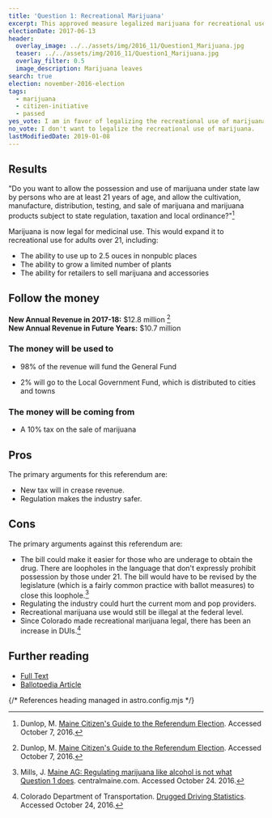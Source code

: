 ```yaml
---
title: 'Question 1: Recreational Marijuana'
excerpt: This approved measure legalized marijuana for recreational use.
electionDate: 2017-06-13
header:
  overlay_image: ../../assets/img/2016_11/Question1_Marijuana.jpg
  teaser: ../../assets/img/2016_11/Question1_Marijuana.jpg
  overlay_filter: 0.5
  image_description: Marijuana leaves
search: true
election: november-2016-election
tags:
  - marijuana
  - citizen-initiative
  - passed
yes_vote: I am in favor of legalizing the recreational use of marijuana.
no_vote: I don't want to legalize the recreational use of marijuana.
lastModifiedDate: 2019-01-08
---
```


## Results

"Do you want to allow the possession and use of marijuana under state law by persons who are at least 21 years of age, and allow the cultivation, manufacture, distribution, testing, and sale of marijuana and marijuana products subject to state regulation, taxation and local ordinance?"[^2]

Marijuana is now legal for medicinal use. This would expand it to recreational use for adults over 21, including:
- The ability to use up to 2.5 ouces in nonpublc places
- The ability to grow a limited number of plants
- The ability for retailers to sell marijuana and accessories

## Follow the money

**New Annual Revenue in 2017-18:** $12.8 million [^2]
<br />**New Annual Revenue in Future Years:** $10.7 million

### The money will be used to

- 98% of the revenue will fund the General Fund

- 2% will go to the Local Government Fund, which is distributed to cities and towns

### The money will be coming from
- A 10% tax on the sale of marijuana

## Pros
The primary arguments for this referendum are:

- New tax will in crease revenue.
- Regulation makes the industry safer.

## Cons
The primary arguments against this referendum are:

- The bill could make it easier for those who are underage to obtain the drug. There are loopholes in the language that don't expressly prohibit possession by those under 21. The bill would have to be revised by the legislature (which is a fairly common practice with ballot measures) to close this loophole.[^4]
- Regulating the industry could hurt the current mom and pop providers.
- Recreational marijuana use would still be illegal at the federal level.
- Since Colorado made recreational marijuana legal, there has been an increase in DUIs.[^3]

## Further reading
- [Full Text](http://www.maine.gov/sos/cec/elec/citizens/marijuanaleg.doc)
- [Ballotpedia Article](<https://ballotpedia.org/Maine_Marijuana_Legalization,_Question_1_(2016)>)

{/* References heading managed in astro.config.mjs */}
[^1]: Ballotpedia State Desk. [Maine Marijuana Legalization, Question 1 (2016)](https://ballotpedia.org/Maine_Marijuana_Legalization,_Question_1_(2016)). Ballotpedia.  Accessed October 24, 2016.
[^2]: Dunlop, M. [Maine Citizen's Guide to the Referendum Election](http://www.state.me.us/sos/cec/elec/upcoming/citizensguide2016.pdf). Accessed October 7, 2016.
[^3]: Colorado Department of Transportation.  [Drugged Driving Statistics](https://www.codot.gov/safety/alcohol-and-impaired-driving/druggeddriving/drugged-driver-statistics/view). Accessed October 24, 2016.
[^4]: Mills, J. [Maine AG: Regulating marijuana like alcohol is not what Question 1 does](http://www.centralmaine.com/2016/10/23/maine-ag-regulating-marijuana-like-alcohol-is-not-what-question-1-does/). centralmaine.com.  Accessed October 24. 2016.
[^5]: Maine PBN.  [Legalizing Marijuana](http://mainepublic.org/post/legalizing-marijuana#stream/0). Maine Calling.  Accessed November 7, 2016.
